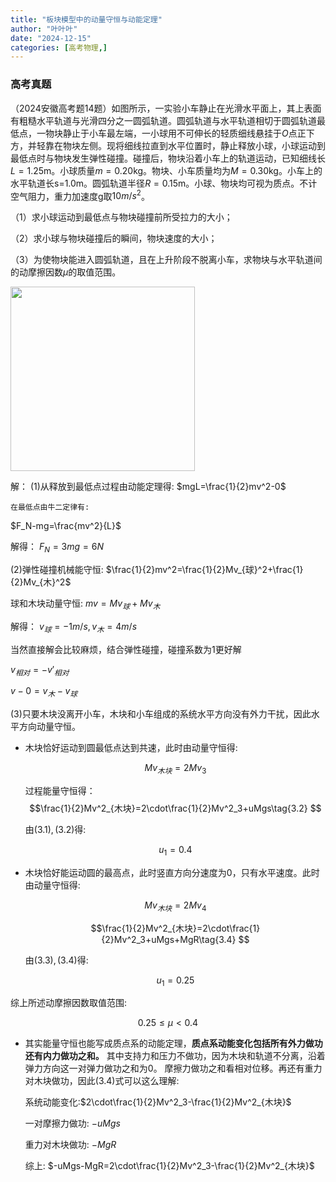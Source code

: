 ```yaml
---
title: "板块模型中的动量守恒与动能定理"
author: "叶叶叶"
date: "2024-12-15"
categories: [高考物理,]
---
```


### 高考真题

（2024安徽高考题14题）如图所示，一实验小车静止在光滑水平面上，其上表面有粗糙水平轨道与光滑四分之一圆弧轨道。圆弧轨道与水平轨道相切于圆弧轨道最低点，一物块静止于小车最左端，一小球用不可伸长的轻质细线悬挂于$O$点正下方，并轻靠在物块左侧。现将细线拉直到水平位置时，静止释放小球，小球运动到最低点时与物块发生弹性碰撞。碰撞后，物块沿着小车上的轨道运动，已知细线长$L=1.25$m。小球质量$m=0.20$kg。物块、小车质量均为$M=0.30$kg。小车上的水平轨道长s=1.0m。圆弧轨道半径$R=0.15$m。小球、物块均可视为质点。不计空气阻力，重力加速度g取$10m/ s^2$。

（1）求小球运动到最低点与物块碰撞前所受拉力的大小；

（2）求小球与物块碰撞后的瞬间，物块速度的大小；

（3）为使物块能进入圆弧轨道，且在上升阶段不脱离小车，求物块与水平轨道间的动摩擦因数$\mu$的取值范围。

![](images/paste-7.png){width="295"}

解：
(1)从释放到最低点过程由动能定理得:
$mgL=\frac{1}{2}mv^2-0$

    在最低点由牛二定律有:
$F_N-mg=\frac{mv^2}{L}$

解得： $F_N=3mg=6N$

(2)弹性碰撞机械能守恒:
$\frac{1}{2}mv^2=\frac{1}{2}Mv_{球}^2+\frac{1}{2}Mv_{木}^2$

球和木块动量守恒:
$mv=Mv_{球}+Mv_{木}$

解得：
$v_{球}=-1m/s,v_{木}=4m/s$

当然直接解会比较麻烦，结合弹性碰撞，碰撞系数为1更好解

$v_{相对} = -v'_{相对}$

$v-0 = v_{木}-v_{球}$

(3)只要木块没离开小车，木块和小车组成的系统水平方向没有外力干扰，因此水平方向动量守恒。

- 木块恰好运动到圆最低点达到共速，此时由动量守恒得:

  $$Mv_{木块}=2Mv_3 \tag{3.1}$$

  过程能量守恒得：
  $$\frac{1}{2}Mv^2_{木块}=2\cdot\frac{1}{2}Mv^2_3+uMgs\tag{3.2} $$
  
  由$(3.1),(3.2)$得:

  $$u_1=0.4$$

- 木块恰好能运动圆的最高点，此时竖直方向分速度为0，只有水平速度。此时由动量守恒得:
    
    $$Mv_{木块}=2Mv_4 \tag{3.3}$$

  $$\frac{1}{2}Mv^2_{木块}=2\cdot\frac{1}{2}Mv^2_3+uMgs+MgR\tag{3.4} $$

  由$(3.3),(3.4)$得:

  $$u_1=0.25$$  

综上所述动摩擦因数取值范围:

$$ 0.25 \leq \mu<0.4$$

- 其实能量守恒也能写成质点系的动能定理，**质点系动能变化包括所有外力做功还有内力做功之和。**
  其中支持力和压力不做功，因为木块和轨道不分离，沿着弹力方向这一对弹力做功之和为0。
  摩擦力做功之和看相对位移。再还有重力对木块做功，因此$(3.4)$式可以这么理解:

  系统动能变化:$2\cdot\frac{1}{2}Mv^2_3-\frac{1}{2}Mv^2_{木块}$

  一对摩擦力做功: $-uMgs$

  重力对木块做功: $-MgR$

  综上:   $-uMgs-MgR=2\cdot\frac{1}{2}Mv^2_3-\frac{1}{2}Mv^2_{木块}$